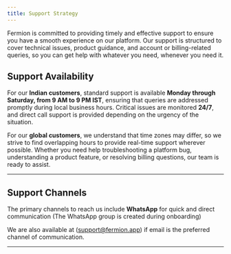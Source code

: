 ```yaml
---
title: Support Strategy
---
```


Fermion is committed to providing timely and effective support to ensure you have a smooth experience on our platform.
Our support is structured to cover technical issues, product guidance, and account or billing-related queries, so you 
can get help with whatever you need, whenever you need it. 

## Support Availability

For our **Indian customers**, standard support is available 
**Monday through Saturday, from 9 AM to 9 PM IST**, ensuring that queries are addressed promptly during local business hours. 
Critical issues are monitored **24/7**, and direct call support is provided depending on the urgency of the situation.  


For our **global customers**, we understand that time zones may differ, 
so we strive to find overlapping hours to provide real-time support wherever possible. 
Whether you need help troubleshooting a platform bug, understanding a product feature, 
or resolving billing questions, our team is ready to assist. 

---

## Support Channels

The primary channels to reach us include **WhatsApp** for quick and direct communication (The WhatsApp group is created during onboarding)


We are also available at (support@fermion.app) if email is the preferred channel of communication.

---